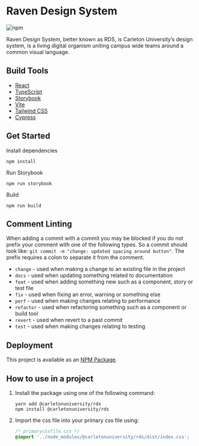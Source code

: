 # Raven Design System

![npm](https://img.shields.io/npm/v/@carletonuniversity/rds)

Raven Design System, better known as RDS, is Carleton University’s design system, is a living digital organism uniting campus wide teams around a common visual language.

## Build Tools

- [React](https://reactjs.org/)
- [TypeScript](https://www.typescriptlang.org/)
- [Storybook](https://storybook.js.org/)
- [Vite](https://vitejs.dev/)
- [Tailwind CSS](https://tailwindcss.com/)
- [Cypress](https://www.cypress.io)

## Get Started

Install dependencies

```shell
npm install
```

Run Storybook

```shell
npm run storybook
```

Build

```shell
npm run build
```

## Comment Linting

When adding a commit with a commit you may be blocked if you do not prefix your comment with one of the following types. So a commit should look like: `git commit -m "change: updated spacing around button"`. The prefix requires a colon to separate it from the comment.

- `change` - used when making a change to an existing file in the project
- `docs` - used when updating something related to documentation
- `feat` - used when adding something new such as a component, story or test file
- `fix` - used when fixing an error, warning or something else
- `perf` - used when making changes relating to performance
- `refactor` - used when refactoring something such as a component or build tool
- `revert` - used when revert to a past commit
- `test` - used when making changes relating to testing

## Deployment

This project is available as an [NPM Package](https://www.npmjs.com/package/@carletonuniversity/rds).

## How to use in a project

1. Install the package using one of the following command:

   ```shell
   yarn add @carletonuniversity/rds
   npm install @carletonuniversity/rds
   ```

1. Import the css file into your primary css file using:

   ```css
   /* primarycssfile.css */
   @import '../node_modules/@carletonuniversity/rds/dist/index.css';
   ```
